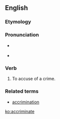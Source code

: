 ==English==

===Etymology===
{{prefix|ac|gloss1=to|criminate|gloss2=accuse|lang=en}}

===Pronunciation===
* {{a|RP}} {{IPA|/əˈkɹɪmɪneɪt/|lang=en}}
*{{audio|en-us-accriminate.ogg|Audio (US)|lang=en}}

===Verb===
{{en-verb|accriminat}}

# {{context|transitive|obsolete|lang=en}} To accuse of a crime.

===Related terms===
* [[accrimination]]

[[ko:accriminate]]
